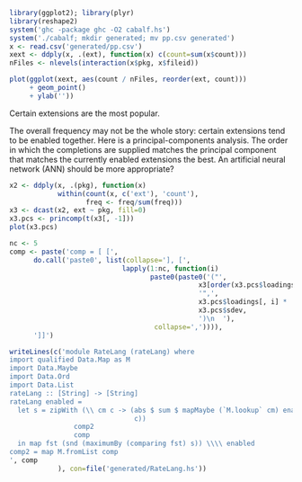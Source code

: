 ```r
library(ggplot2); library(plyr)
library(reshape2)
system('ghc -package ghc -O2 cabalf.hs')
system('./cabalf; mkdir generated; mv pp.csv generated')
x <- read.csv('generated/pp.csv')
xext <- ddply(x, .(ext), function(x) c(count=sum(x$count)))
nFiles <- nlevels(interaction(x$pkg, x$fileid))
```
```r
plot(ggplot(xext, aes(count / nFiles, reorder(ext, count)))
     + geom_point()
     + ylab(''))
```
Certain extensions are the most popular.

The overall frequency may not be the whole story: certain extensions tend to be enabled together. Here is a principal-components analysis. The order in which the completions are supplied matches the principal component that matches the currently enabled extensions the best. An artificial neural network (ANN) should be more appropriate?
```r
x2 <- ddply(x, .(pkg), function(x)
            within(count(x, c('ext'), 'count'),
                   freq <- freq/sum(freq)))
x3 <- dcast(x2, ext ~ pkg, fill=0)
x3.pcs <- princomp(t(x3[, -1]))
plot(x3.pcs)
```
```r
nc <- 5
comp <- paste('comp = [ [',
      do.call('paste0', list(collapse='], [',
                            lapply(1:nc, function(i)
                                   paste0(paste0('("',
                                               x3[order(x3.pcs$loadings[ , i]),1],
                                               '",',
                                               x3.pcs$loadings[, i] *
                                               x3.pcs$sdev,
                                               ')\n  '),
                                    collapse=',')))),
      ']]')

writeLines(c('module RateLang (rateLang) where
import qualified Data.Map as M
import Data.Maybe
import Data.Ord
import Data.List
rateLang :: [String] -> [String]
rateLang enabled =
  let s = zipWith (\\ cm c -> (abs $ sum $ mapMaybe (`M.lookup` cm) enabled,
                               c)) 
                comp2
                comp
  in map fst (snd (maximumBy (comparing fst) s)) \\\\ enabled
comp2 = map M.fromList comp
', comp
            ), con=file('generated/RateLang.hs'))
```

